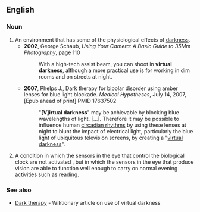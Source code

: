 ==English==

===Noun===
{{en-noun}}

# An environment that has some of the physiological effects of [[darkness]].
#*'''2002''', George Schaub, ''Using Your Camera: A Basic Guide to 35Mm Photography'', page 110
#*:With a high-tech assist beam, you can shoot in '''virtual darkness''', although a more practical use is for working in dim rooms and on streets at night.
#* '''2007''', Phelps J., Dark therapy for bipolar disorder using amber lenses for blue light blockade. ''Medical Hypotheses'', July 14, 2007, [Epub ahead of print] PMID 17637502
#*: "'''[V]irtual darkness'''" may be achievable by blocking blue wavelengths of light. […]. Therefore it may be possible to influence human [[circadian rhythm]]s by using these lenses at night to blunt the impact of electrical light, particularly the blue light of ubiquitous television screens, by creating a "[[virtual darkness]]".
# {{rfv-sense}} A condition in which the sensors in the eye that control the biological clock are not activated , but in which the  sensors in the eye that produce vision are able to function well enough to carry on normal evening activities such as reading.

===See also===
* [[w:Dark therapy|Dark therapy]] - Wiktionary article on use of virtual darkness